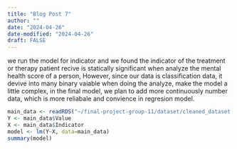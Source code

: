 ```yaml
---
title: "Blog Post 7"
author: ""
date: "2024-04-26"
date-modified: "2024-04-26"
draft: FALSE
---
```

we run the model for indicator and we found the indicator of the treatment or therapy patient recive is statically significant when analyze the mental health score of a person, However, since our data is classification data, it devive into many binary vaiable when doing the analyze, make the model a little complex, in the final model, we plan to add more continuously number data, which is more reliabale and convience in regresion model.

```r
main_data <- readRDS("~/final-project-group-11/dataset/cleaned_dataset.rds")
Y <- main_data$Value
X <- main_data$Indicator
model <- lm(Y~X, data=main_data)
summary(model)
```